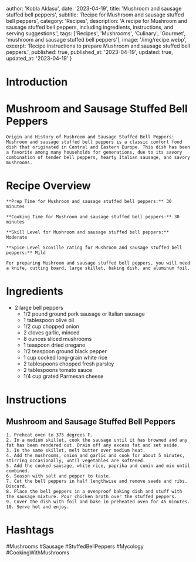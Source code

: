 
  author: 'Kobla Aklasu',
  date: '2023-04-19',
  title: 'Mushroom and sausage stuffed bell peppers',
  subtitle: 'Recipe for Mushroom and sausage stuffed bell peppers',
  category: 'Recipes',
  description: 'A recipe for Mushroom and sausage stuffed bell peppers, including ingredients, instructions, and serving suggestions.',
  tags: ['Recipes', 'Mushrooms', 'Culinary', 'Gourmet', 'mushroom and sausage stuffed bell peppers'],
  image: '/img/recipe.webp',
  excerpt: 'Recipe instructions to prepare Mushroom and sausage stuffed bell peppers.',
  published: true,
  published_at: '2023-04-19',
  updated: true,
  updated_at: '2023-04-19'
}


  # Introduction

# Mushroom and Sausage Stuffed Bell Peppers
    
    Origin and History of Mushroom and Sausage Stuffed Bell Peppers: 
    Mushroom and sausage stuffed bell peppers is a classic comfort food dish that originated in Central and Eastern Europe. This dish has been a favorite among many households for generations, due to its savory combination of tender bell peppers, hearty Italian sausage, and savory mushrooms.

# Recipe Overview

    **Prep Time for Mushroom and sausage stuffed bell peppers:** 30 minutes 
    
    **Cooking Time for Mushroom and sausage stuffed bell peppers:** 30 minutes 
    
    **Skill Level for Mushroom and sausage stuffed bell peppers:** Moderate 
    
    **Spice Level Scoville rating for Mushroom and sausage stuffed bell peppers:** Mild 
    
    For preparing Mushroom and sausage stuffed bell peppers, you will need a knife, cutting board, large skillet, baking dish, and aluminum foil.

# Ingredients

* 2 large bell peppers
    * 1/2 pound ground pork sausage or Italian sausage
    * 1 tablespoon olive oil
    * 1/2 cup chopped onion
    * 2 cloves garlic, minced
    * 8 ounces sliced mushrooms
    * 1 teaspoon dried oregano
    * 1/2 teaspoon ground black pepper
    * 1 cup cooked long-grain white rice
    * 2 tablespoons chopped fresh parsley
    * 2 tablespoons tomato sauce
    * 1/4 cup grated Parmesan cheese

# Instructions

## Mushroom and Sausage Stuffed Bell Peppers 
    1. Preheat oven to 375 degrees F.
    2. In a medium skillet, cook the sausage until it has browned and any fat has been rendered out. Drain off any excess fat and set aside.
    3. In the same skillet, melt butter over medium heat. 
    4. Add the mushrooms, onion and garlic and cook for about 5 minutes, stirring occasionally, until vegetables are softened. 
    5. Add the cooked sausage, white rice, paprika and cumin and mix until combined.
    6. Season with salt and pepper to taste. 
    7. Cut the bell peppers in half lengthwise and remove seeds and ribs. Discard.
    8. Place the bell peppers in a ovenproof baking dish and stuff with the sausage mixture. Pour chicken broth over the stuffed peppers. 
    9. Cover the dish with foil and bake in preheated oven for 45 minutes. 
    10. Serve hot and enjoy.

# Hashtags

#Mushrooms #Sausage #StuffedBellPeppers #Mycology #CookingWithMushrooms



